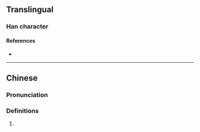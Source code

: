 {{character info/new}}
==Translingual==

===Han character===
{{Han char|rn=86|rad=火|as=04|sn=8|four=94890|canj=FD,XFD|ids=⿰火木}}

====References====
* {{Han ref|kx=0667.160|dkj=18913|dj=1076.240|hdz=32191.070|uh=7091|ud=28817|bh=CD56|bd=52566}}

----

==Chinese==
{{zh-forms}}

===Pronunciation===
{{zh-pron
|m=mù
|c=muk6
|mc=
|oc=
|ma=
|cat=
}}

===Definitions===
{{zh-hanzi}}

# {{rfdef|lang=zh}}